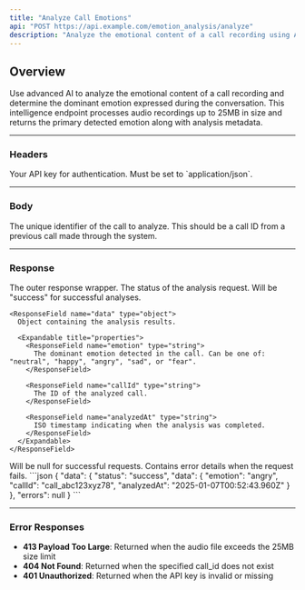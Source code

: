 ```yaml
---
title: "Analyze Call Emotions"
api: "POST https://api.example.com/emotion_analysis/analyze"
description: "Analyze the emotional content of a call recording using AI intelligence."
---
```


## Overview

Use advanced AI to analyze the emotional content of a call recording and determine the dominant emotion expressed during the conversation. This intelligence endpoint processes audio recordings up to 25MB in size and returns the primary detected emotion along with analysis metadata.

---

### Headers

<ParamField header="authorization" type="string" required>
  Your API key for authentication.
</ParamField>

<ParamField header="content-type" type="string" required>
  Must be set to `application/json`.
</ParamField>

---

### Body

<ParamField body="call_id" type="string" required>
  The unique identifier of the call to analyze. This should be a call ID from a previous call made through the system.
</ParamField>

---

### Response

<ResponseField name="data" type="object">
  The outer response wrapper.

  <Expandable title="properties">
    <ResponseField name="status" type="string">
      The status of the analysis request. Will be "success" for successful analyses.
    </ResponseField>

    <ResponseField name="data" type="object">
      Object containing the analysis results.
      
      <Expandable title="properties">
        <ResponseField name="emotion" type="string">
          The dominant emotion detected in the call. Can be one of: "neutral", "happy", "angry", "sad", or "fear".
        </ResponseField>

        <ResponseField name="callId" type="string">
          The ID of the analyzed call.
        </ResponseField>

        <ResponseField name="analyzedAt" type="string">
          ISO timestamp indicating when the analysis was completed.
        </ResponseField>
      </Expandable>
    </ResponseField>
  </Expandable>
</ResponseField>

<ResponseField name="errors" type="object">
  Will be null for successful requests. Contains error details when the request fails.
</ResponseField>

<ResponseExample>
```json
{
  "data": {
    "status": "success",
    "data": {
      "emotion": "angry",
      "callId": "call_abc123xyz78",
      "analyzedAt": "2025-01-07T00:52:43.960Z"
    }
  },
  "errors": null
}
```
</ResponseExample>

---

### Error Responses

- **413 Payload Too Large**: Returned when the audio file exceeds the 25MB size limit
- **404 Not Found**: Returned when the specified call_id does not exist
- **401 Unauthorized**: Returned when the API key is invalid or missing 
